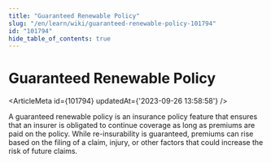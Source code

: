 ```yaml
---
title: "Guaranteed Renewable Policy"
slug: "/en/learn/wiki/guaranteed-renewable-policy-101794"
id: "101794"
hide_table_of_contents: true
---
```



# Guaranteed Renewable Policy

<ArticleMeta id={101794} updatedAt={'2023-09-26 13:58:58'} />
<div className='border-solid border-b border-t-0 my-4 border-[var(--ifm-color-gray-300)]' />

A guaranteed renewable policy is an insurance policy feature that ensures that an insurer is obligated to continue coverage as long as premiums are paid on the policy. While re-insurability is guaranteed, premiums can rise based on the filing of a claim, injury, or other factors that could increase the risk of future claims.
